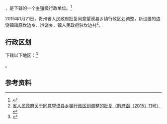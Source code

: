 {{中国乡级行政区|52/23/26/200/000}}

'''{{PAGENAMEBASE}}'''，是{{PRC admin/fullname|52/23/26/200/000|3}}下辖的一个[[乡镇|乡镇]]级行政单位。<ref>{{PRC admin/ref sgc|{{PRC admin/parent|52/23/26/200/000}}}}</ref>

2015年1月21日，贵州省人民政府批复同意望谟县乡镇行政区划调整，新设置的边饶镇辖原[[坎边乡|坎边乡]]、[[岜饶乡|岜饶乡]]，镇人民政府驻坎边村<ref>[http://www.gzgov.gov.cn/zyzxyll/zcfg/zfwj/qfh/201508/t20150814_5903.html 省人民政府关于同意望谟县乡镇行政区划调整的批复（黔府函〔2015〕11号）] {{webarchive|url=https://web.archive.org/web/20170906183101/http://www.gzgov.gov.cn/zyzxyll/zcfg/zfwj/qfh/201508/t20150814_5903.html |date=2017-09-06 }}</ref>。

== 行政区划 ==

{{PAGENAMEBASE}}下辖以下地区：<ref>{{PRC admin/ref sgc|52/23/26/200/000}}</ref>

{{PRC admin/children|52/23/26/200/000}}。

== 参考资料 ==

{{reflist}}

{{行政区划小作品}}
{{PRC admin/navcat|52/23/26/200/000}}